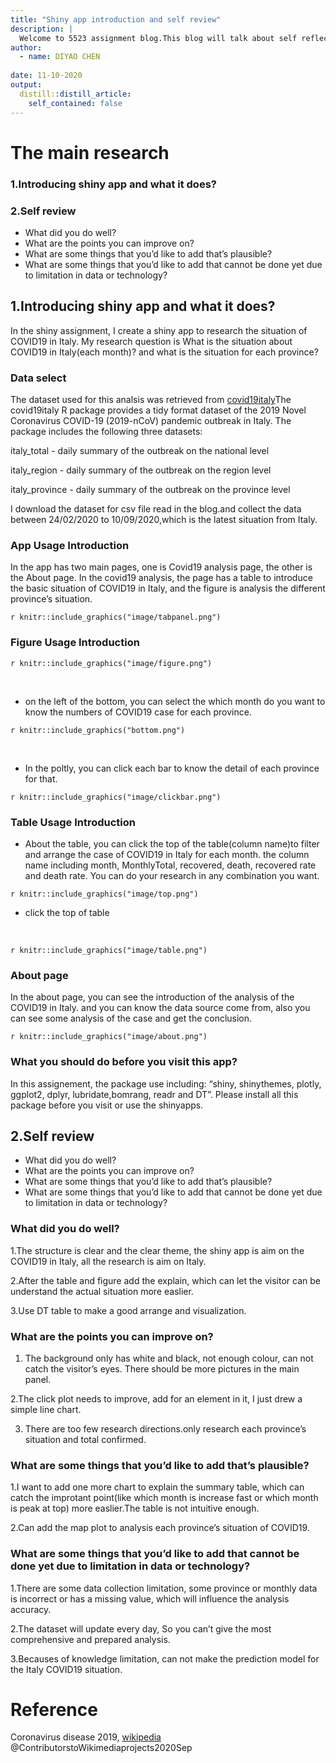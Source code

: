 ```yaml
---
title: "Shiny app introduction and self review"
description: |
  Welcome to 5523 assignment blog.This blog will talk about self reflection in my learning process.
author:
  - name: DIYAO CHEN 
    
date: 11-10-2020
output:
  distill::distill_article:
    self_contained: false
---
```


# The main research
### 1.Introducing shiny app and what it does?
### 2.Self review
- What did you do well?
- What are the points you can improve on?
- What are some things that you’d like to add that’s plausible?
- What are some things that you’d like to add that cannot be done yet due to limitation in data or technology?



## 1.Introducing shiny app and what it does?
In the shiny assignment, I create a shiny app to research the situation of COVID19 in Italy. My research question is What is the situation about COVID19 in Italy(each month)? and what is the situation for each province?

### Data select
The dataset used for this analsis was retrieved from [covid19italy](https://github.com/RamiKrispin/covid19italy)The covid19italy R package provides a tidy format dataset of the 2019 Novel Coronavirus COVID-19 (2019-nCoV) pandemic outbreak in Italy. The package includes the following three datasets:

italy_total - daily summary of the outbreak on the national level

italy_region - daily summary of the outbreak on the region level

italy_province - daily summary of the outbreak on the province level

I download the dataset for csv file read in the blog.and collect the data between 24/02/2020 to 10/09/2020,which is the latest situation from Italy.

### App Usage Introduction
In the app has two main pages, one is Covid19 analysis page, the other is the About page. In the covid19 analysis, the page has a table to introduce the basic situation of COVID19 in Italy, and the figure is analysis the different province's situation.

`r knitr::include_graphics("image/tabpanel.png")`

### Figure Usage Introduction

`r knitr::include_graphics("image/figure.png")`

<br>

- on the left of the bottom, you can select the which month do you want to know the numbers of COVID19 case for each province.

`r knitr::include_graphics("bottom.png")`

<br>

- In the poltly, you can click each bar to know the detail of each province for that.

`r knitr::include_graphics("image/clickbar.png")`


### Table Usage Introduction
- About the table, you can click the top of the table(column name)to filter and arrange the case of COVID19 in Italy for each month.
the column name including month, MonthlyTotal, recovered, death, recovered rate and death rate. You can do your research in any combination you want.

`r knitr::include_graphics("image/top.png")`

- click the top of table

<br>

`r knitr::include_graphics("image/table.png")`


### About page
In the about page, you can see the introduction of the analysis of the COVID19 in Italy. and you can know the data source come from, also you can see some analysis of the case and get the conclusion.

`r knitr::include_graphics("image/about.png")`


### What you should do before you visit this app?
In this assignement, the package use including:
"shiny, shinythemes, plotly, ggplot2, dplyr, lubridate,bomrang, readr and DT".
Please install all this package before you visit or use the shinyapps.



## 2.Self review
- What did you do well?
- What are the points you can improve on?
- What are some things that you’d like to add that’s plausible?
- What are some things that you’d like to add that cannot be done yet due to limitation in data or technology?


### What did you do well?
1.The structure is clear and the clear theme, the shiny app is aim on the COVID19 in Italy, all the research is aim on Italy.

2.After the table and figure add the explain, which can let the visitor can be understand the actual situation more easlier.

3.Use DT table to make a good arrange and visualization.

### What are the points you can improve on?
1. The background only has white and black, not enough colour, can not catch the visitor's eyes. There should be more pictures in the main panel.

2.The click plot needs to improve, add for an element in it,  I just drew a simple line chart.

3. There are too few research directions.only research each province's situation and total confirmed.

### What are some things that you’d like to add that’s plausible?
1.I want to add one more chart to explain the summary table, which can catch the improtant point(like which month is increase fast or which month is peak at top) more easlier.The table is not intuitive enough.

2.Can add the map plot to analysis each province's situation of COVID19.

### What are some things that you’d like to add that cannot be done yet due to limitation in data or technology?

1.There are some data collection limitation, some province or monthly data is incorrect or has a missing value, which will influence the analysis accuracy.

2.The dataset will update every day, So you can't give the most comprehensive and prepared analysis.

3.Becauses of knowledge limitation, can not make the prediction model for the Italy COVID19 situation.



# Reference

Coronavirus disease 2019, [wikipedia](https://en.wikipedia.org/wiki/Coronavirus_disease_2019) @ContributorstoWikimediaprojects2020Sep